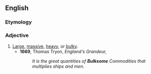==English==

===Etymology===
{{suffix|en|bulk|some}}

===Adjective===
{{en-adj}}

# [[large|Large]], [[massive]], [[heavy]], or [[bulky]].
#* '''1669''', Thomas Tryon, ''England's Grandeur,''
#*: ''It is the great quantities of '''Bulksome''' Commodities that multiplies ships and men.''